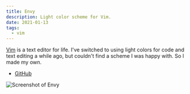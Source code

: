 ```yaml
---
title: Envy
description: Light color scheme for Vim.
date: 2021-01-13
tags:
  - vim
---
```



[Vim](/notes/vim) is a text editor for life. I've switched to using light colors
for code and text editing a while ago, but couldn't find a scheme I was happy
with. So I made my own.

<ul class="aside">
  <li>
    <a rel="external" target="_blank" href="https://github.com/kkga/vim-envy">
      GitHub
    </a>
  </li>
</ul>

<Image class="breakout" src={envy} alt="Screenshot of Envy" />
